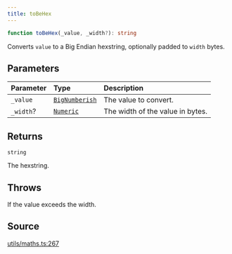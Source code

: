 ```yaml
---
title: toBeHex
---
```


```ts
function toBeHex(_value, _width?): string
```

Converts `value` to a Big Endian hexstring, optionally padded to `width` bytes.

## Parameters

| Parameter | Type | Description |
| :------ | :------ | :------ |
| `_value` | [`BigNumberish`](/content/type-aliases/BigNumberish) | The value to convert. |
| `_width`? | [`Numeric`](/content/type-aliases/Numeric) | The width of the value in bytes. |

## Returns

`string`

The hexstring.

## Throws

If the value exceeds the width.

## Source

[utils/maths.ts:267](https://github.com/dominant-strategies/quais.js/blob/751386e3ad6372322a3c76548f56b903bfed1896/src/utils/maths.ts#L267)
